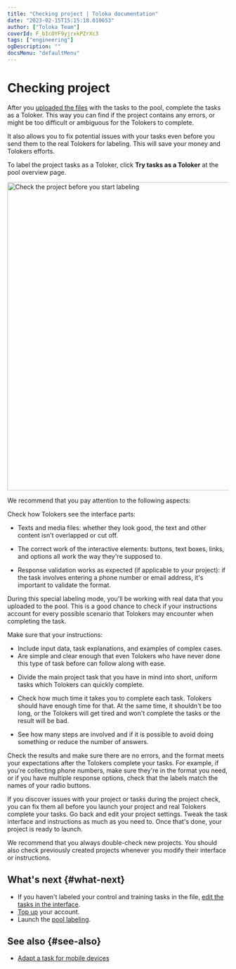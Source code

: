 ```yaml
---
title: "Checking project | Toloka documentation"
date: "2023-02-15T15:15:18.010653"
author: ["Toloka Team"]
coverId: F_bIcOYF9yjrxkPZrXc3
tags: ["engineering"]
ogDescription: ""
docsMenu: "defaultMenu"
---
```


# Checking project

After you [uploaded the files](/docs/guide/task_upload) with the tasks to the pool, complete the tasks as a Toloker. This way you can find if the project contains any errors, or might be too difficult or ambiguous for the Tolokers to complete.

It also allows you to fix potential issues with your tasks even before you send them to the real Tolokers for labeling. This will save your money and Tolokers efforts.

To label the project tasks as a Toloker, click **Try tasks as a Toloker** at the pool overview page.

<Image width="700px" withBackground imageId="1675425607481" alt="Check the project before you start labeling" />

We recommend that you pay attention to the following aspects:

<Cut title="Task interface visible to Tolokers">

Check how Tolokers see the interface parts:

- Texts and media files: whether they look good, the text and other content isn't overlapped or cut off.

- The correct work of the interactive elements: buttons, text boxes, links, and options all work the way they're supposed to.

- Response validation works as expected (if applicable to your project): if the task involves entering a phone number or email address, it's important to validate the format.

</Cut>

<Cut title="Task instructions Tolokers will see">

During this special labeling mode, you'll be working with real data that you uploaded to the pool. This is a good chance to check if your instructions account for every possible scenario that Tolokers may encounter when completing the task.

Make sure that your instructions:

- Include input data, task explanations, and examples of complex cases.
- Are simple and clear enough that even Tolokers who have never done this type of task before can follow along with ease.

</Cut>

<Cut title="Task labeling process">

- Divide the main project task that you have in mind into short, uniform tasks which Tolokers can quickly complete.

- Check how much time it takes you to complete each task. Tolokers should have enough time for that. At the same time, it shouldn't be too long, or the Tolokers will get tired and won't complete the tasks or the result will be bad.

- See how many steps are involved and if it is possible to avoid doing something or reduce the number of answers.

</Cut>

<Cut title="Output format">

Check the results and make sure there are no errors, and the format meets your expectations after the Tolokers complete your tasks. For example, if you're collecting phone numbers, make sure they're in the format you need, or if you have multiple response options, check that the labels match the names of your radio buttons.

</Cut>

If you discover issues with your project or tasks during the project check, you can fix them all before you launch your project and real Tolokers complete your tasks. Go back and edit your project settings. Tweak the task interface and instructions as much as you need to. Once that's done, your project is ready to launch.

We recommend that you always double-check new projects. You should also check previously created projects whenever you modify their interface or instructions.

## What's next {#what-next}

- If you haven't labeled your control and training tasks in the file, [edit the tasks in the interface](/docs/guide/task_markup).
- [Top up](/docs/guide/refill) your account.
- Launch the [pool labeling](/docs/guide/pool-run-and-stop).

## See also {#see-also}

- [Adapt a task for mobile devices](/docs/guide/mobile)
